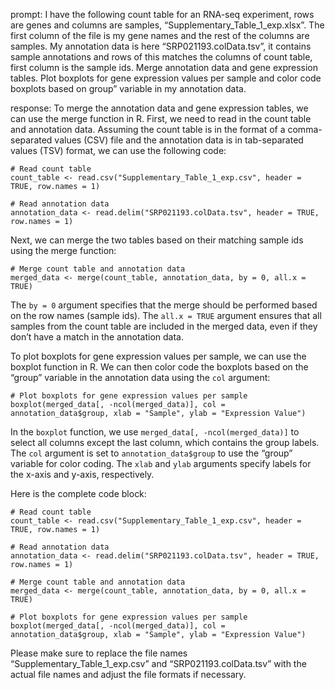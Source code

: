prompt:
I have the following count table for an RNA-seq experiment, rows are genes and columns are samples, "Supplementary_Table_1_exp.xlsx". The first column of the file is my gene names and the rest of the columns are samples. My annotation data is here  "SRP021193.colData.tsv", it contains sample annotations and rows of this matches the columns of count table, first column is the sample ids. Merge annotation data and gene expression tables. Plot boxplots for gene expression values per sample and color code boxplots based on group" variable in my annotation data.

response:
To merge the annotation data and gene expression tables, we can use the merge function in R. First, we need to read in the count table and annotation data. Assuming the count table is in the format of a comma-separated values (CSV) file and the annotation data is in tab-separated values (TSV) format, we can use the following code:

```
# Read count table
count_table <- read.csv("Supplementary_Table_1_exp.csv", header = TRUE, row.names = 1)

# Read annotation data
annotation_data <- read.delim("SRP021193.colData.tsv", header = TRUE, row.names = 1)
```

Next, we can merge the two tables based on their matching sample ids using the merge function:

```
# Merge count table and annotation data
merged_data <- merge(count_table, annotation_data, by = 0, all.x = TRUE)
```

The `by = 0` argument specifies that the merge should be performed based on the row names (sample ids). The `all.x = TRUE` argument ensures that all samples from the count table are included in the merged data, even if they don't have a match in the annotation data.

To plot boxplots for gene expression values per sample, we can use the boxplot function in R. We can then color code the boxplots based on the "group" variable in the annotation data using the `col` argument:

```
# Plot boxplots for gene expression values per sample
boxplot(merged_data[, -ncol(merged_data)], col = annotation_data$group, xlab = "Sample", ylab = "Expression Value")
```

In the `boxplot` function, we use `merged_data[, -ncol(merged_data)]` to select all columns except the last column, which contains the group labels. The `col` argument is set to `annotation_data$group` to use the "group" variable for color coding. The `xlab` and `ylab` arguments specify labels for the x-axis and y-axis, respectively.

Here is the complete code block:
```
# Read count table
count_table <- read.csv("Supplementary_Table_1_exp.csv", header = TRUE, row.names = 1)

# Read annotation data
annotation_data <- read.delim("SRP021193.colData.tsv", header = TRUE, row.names = 1)

# Merge count table and annotation data
merged_data <- merge(count_table, annotation_data, by = 0, all.x = TRUE)

# Plot boxplots for gene expression values per sample
boxplot(merged_data[, -ncol(merged_data)], col = annotation_data$group, xlab = "Sample", ylab = "Expression Value")
```

Please make sure to replace the file names "Supplementary_Table_1_exp.csv" and "SRP021193.colData.tsv" with the actual file names and adjust the file formats if necessary.
